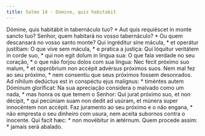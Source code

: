 ```yaml
---
title: Salmo 14 - Domine, quis habitabit
---
```


<div class="grid grid-cols-2 gap-5">
  <span class="col-6 dropcaps text-justify">
    Dómine, quis habitábit in tabernáculo tuo? * Aut quis requiéscet in monte
    sancto tuo?
  </span>
  <span class="col-6 dropcaps text-justify">
    Senhor, quem habitará no vosso tabernáculo? * Ou quem descansará no vosso
    santo monte?
  </span>
  <span class="col-6 text-justify">
    Qui ingréditur sine mácula, * et operátur justítiam:
  </span>
  <span class="col-6 text-justify">
    O que vive sem mácula, * e pratica a justiça:
  </span>
  <span class="col-6 text-justify">
    Qui lóquitur veritátem in corde suo, * qui non egit dolum in lingua sua:
  </span>
  <span class="col-6 text-justify">
    O que fala verdade no seu coração, * o que não forjou dolos com sua língua:
  </span>
  <span class="col-6 text-justify">
    Nec fecit próximo suo malum, * et oppróbrium non accépit advérsus próximos
    suos.
  </span>
  <span class="col-6 text-justify">
    Nem mal fez ao seu próximo, * nem consentiu que seus próximos fossem
    desonrados.
  </span>
  <span class="col-6 text-justify">
    Ad níhilum dedúctus est in conspéctu ejus malígnus: * timéntes autem Dóminum
    gloríficat:
  </span>
  <span class="col-6 text-justify">
    Na sua apreciação considera o malvado como um nada, * mas honra os que temem
    o Senhor:
  </span>
  <span class="col-6 text-justify">
    Qui jurat próximo suo, et non décipit, * qui pecúniam suam non dedit ad
    usúram, et múnera super innocéntem non accépit.
  </span>
  <span class="col-6 text-justify">
    Faz juramento ao seu próximo e o não engana, * não empresta o seu dinheiro
    com usura, nem aceita subornos contra o inocente.
  </span>
  <span class="col-6 text-justify">
    Qui facit hæc: * non movébitur in ætérnum.
  </span>
  <span class="col-6 text-justify">
    Quem procede assim: * jamais será abalado.
  </span>
</div>

